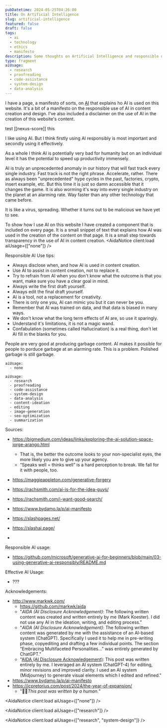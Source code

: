 ```yaml
---
pubDatetime: 2024-05-25T04:26:00
title: On Artificial Intelligence
slug: artificial-intelligence
featured: false
draft: false
tags:
  - ai
  - technology
  - ethics
  - manifesto
description: Some thoughts on Artificial Intelligence and responsible use thereof.
type: fragment
aiUsage:
  - research
  - proofreading
  - code-assistance
  - system-design
  - data-analysis
---
```



I have a page, a manifesto of sorts, on [AI](/ai) that explains ho AI is used on this website. It's a bit of a manifesto on the responsible use of AI in content creation and design. I've also included a disclaimer on the use of AI in the creation of this website's content.

test [[nexus-score]] this

I like using AI. But I think firstly using AI responsibly is most important and secondly using it effectively.

As a whole I think AI is potentially very bad for humanity but on an individual level it has the potential to speed up productivity immensely. 

AI is truly an unprecedented anomaly in our history that will fast track every single industry. Fast track is not the right phrase. Accelerate, rather. There as always been "unprecedented" hype cycles in the past, factories, crypto, insert example, etc. But this time it is just so damn accessible that it changes the game. It is also worming it's way into every single industry on the planet at an alarming rate. Way faster than any other technology that came before.

It is like a virus, spreading. Whether it turns out to be malicious we have yet to see.

To show how I use AI on this website I have created a component that is included on every page. It is a small snippet of text that explains how AI was used in the creation of the content on that page. It is a small step towards transparency in the use of AI in content creation.
<AidaNotice client:load aiUsage={["none"]} />

Responsible AI Use tips:
- Always disclose when, and how AI is used in content creation.
- Use AI to assist in content creation, not to replace it.
- Try to refrain from AI when you don't know what the outcome is that you want, make sure you have a clear goal in mind.
- Always write the first draft yourself.
- Always edit the final draft yourself.
- AI is a tool, not a replacement for creativity.
- There is only one you, AI can mimic you but it can never be you.
- Remember that AI was trained on data, and that data is biased in many ways.
- We don't know what the long term effects of AI are, so use it sparingly.
- Understand it's limitations, it is not a magic wand.
- Confabulation (sometimes called Hallucination) is a real thing, don't let AI fill in the blanks for you.

People are very good at producing garbage content. AI makes it possible for people to porduce garbage at an alarming rate. This is a problem.
Polished garbage is still garbage.

```frontmatter
aiUsage:
  - none
```

```frontmatter
aiUsage:
  - research
  - proofreading
  - code-assistance
  - system-design
  - data-analysis
  - content-ideation
  - editing
  - image-generation
  - seo-optimization
  - summarization
```

Sources:

- https://bigmedium.com/ideas/links/exploring-the-ai-solution-space-jorge-arango.html
    - That is, the better the outcome looks to your non-specialist eyes, the more likely you are to give up your agency.
    - “Speaks well = thinks well” is a hard perception to break. We fall for it with people, too.


- https://maggieappleton.com/generative-forgery
- https://rachsmith.com/ai-is-for-the-idea-guys/
- https://rachsmith.com/i-want-good-search/
- https://www.bydamo.la/p/ai-manifesto
- https://slashpages.net/
- https://slashai.page/
- 

Responsible AI usage:
- https://github.com/microsoft/generative-ai-for-beginners/blob/main/03-using-generative-ai-responsibly/README.md

Effective AI Usage:
- ???

Acknowledgements:

- http://www.markwk.com/
  - https://github.com/markwk/aida
  - "_AIDA (AI Disclosure Acknowledgement)_: The following written content was created and written entirely by me (Mark Koester). I did not use any AI in the ideation, writing, and editing process."
  - "_AIDA (AI Disclosure Acknowledgement)_: The following written content was generated by me with the assistance of an AI-based system (ChatGPT). Specifically I used it to help me in pre-writing phase, copyediting and drafting a few individual points. The section “Embracing Multifaceted Personalities…” was entirely generated by ChatGPT."
  - "[AIDA (AI Disclosure Acknowledgement)](https://github.com/markwk/aida): This post was written entirely by me. I leveraged an AI system (ChatGPT-4) for editing, minor revisions and improved clarity. I used an AI system (Midjourney) to generate visual elements which I edited and refined."
- https://www.bydamo.la/p/ai-manifesto
- https://jcpretorius.com/post/2024/the-year-of-expansion/
  - "👨‍💻*This post was written by a human.*"

<AidaNotice client:load aiUsage={["none"]} />

<AidaNotice client:load aiUsage={["research"]} />

<AidaNotice client:load aiUsage={["research", "system-design"]} />